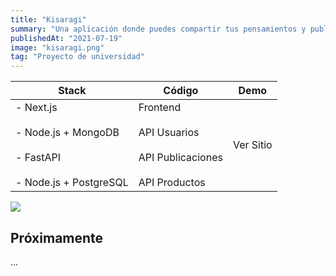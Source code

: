 ```yaml
---
title: "Kisaragi"
summary: "Una aplicación donde puedes compartir tus pensamientos y publicar tus productos coleccionables."
publishedAt: "2021-07-19"
image: "kisaragi.png"
tag: "Proyecto de universidad"
---
```


| Stack                                                                                               | Código                                                                                                                                                                                                                                                                                                                                                                            | Demo                                                         |
| --------------------------------------------------------------------------------------------------- | --------------------------------------------------------------------------------------------------------------------------------------------------------------------------------------------------------------------------------------------------------------------------------------------------------------------------------------------------------------------------------- | ------------------------------------------------------------ |
| - Next.js<br /><br />- Node.js + MongoDB <br /> <br />- FastAPI <br /> <br />- Node.js + PostgreSQL | <Anchor href="https://github.com/Railly/kisaragi-front">Frontend</Anchor><br /> <br /><Anchor href="https://github.com/LTSpark/Kisaragi-UserAPI">API Usuarios</Anchor><br /> <br /><Anchor href="https://github.com/LTSpark/Kisaragi-PublicationAPI">API Publicaciones</Anchor><br /> <br /><Anchor href="https://github.com/LTSpark/Kisaragi-ProductsAPI">API Productos</Anchor> | <Anchor href="http://167.114.50.85/login">Ver Sitio</Anchor> |

<Image src="/images/kisaragi-browser.png" width={1837} height={974} />

## Próximamente

...
